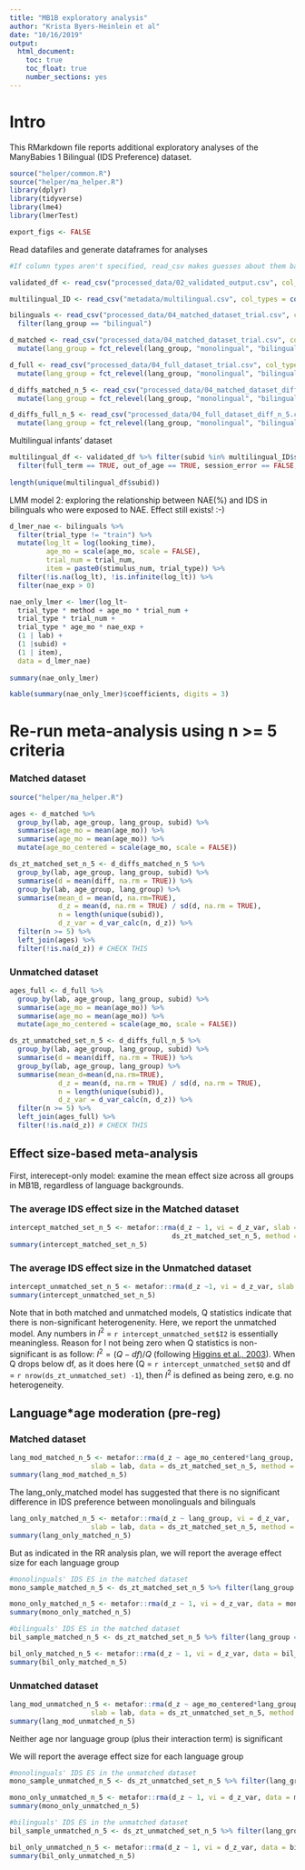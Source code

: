 ```yaml
---
title: "MB1B exploratory analysis"
author: "Krista Byers-Heinlein et al"
date: "10/16/2019"
output: 
  html_document:
    toc: true
    toc_float: true
    number_sections: yes
---
```


# Intro

This RMarkdown file reports additional exploratory analyses of the ManyBabies 1 Bilingual (IDS Preference) dataset. 

```r
source("helper/common.R")
source("helper/ma_helper.R")
library(dplyr)
library(tidyverse)
library(lme4)
library(lmerTest)

export_figs <- FALSE
```

Read datafiles and generate dataframes for analyses

```r
#If column types aren't specified, read_csv makes guesses about them based on the first 1000 rows of data. Below, data are read in with column types specified for columns that will be used in this .Rmd file. `col_only` in the code means that all columns that aren't specified will be dropped. (see issue #66 for more info) For now, all columns are read in as  a double (using shortcut "d"), logical ("l"), or character ("c"). 

validated_df <- read_csv("processed_data/02_validated_output.csv", col_types = cols_only(method = "c", subid = "c", lab = "c", trial_type = "c", lang_group = "c", session_error_type_recoded = "c", age_group = "c", age_days = "d", nae_exp = "d", SES = "d", age_mo = "d", stimulus_num = "d", looking_time = "d", trial_num = "d", nae = "l", trial_error = "l", session_error = "l", pilot = "l", bilingual_exposure = "l", comm_lang_learn = "l", monolingual_exposure = "l", td = "l", full_term = "l", trial_error_recoded = "l", out_of_age = "l", missing = "l", gender = "c"))

multilingual_ID <- read_csv("metadata/multilingual.csv", col_types = cols(lab = "c", subid = "c", lang1_exposure = "d", lang2_exposure = "d", lang3_exposure = "d", lang4_exposure = "d", bilingual = "l", bilingual_exposure = "l"))

bilinguals <- read_csv("processed_data/04_matched_dataset_trial.csv", col_types = cols_only(trial_num = "d", lab = "c", subid = "c", trial_type = "c", stimulus_num = "d", looking_time = "d", missing = "l", method = "c", age_group = "c", age_mo = "d", age_days = "d", lang_group = "c", nae = "l", nae_exp = "d", SES = "d", gender = "c")) %>%
  filter(lang_group == "bilingual")

d_matched <- read_csv("processed_data/04_matched_dataset_trial.csv", col_types = cols_only(trial_num = "d", lab = "c", subid = "c", trial_type = "c", stimulus_num = "d", looking_time = "d", missing = "l", method = "c", age_group = "c", age_mo = "d", age_days = "d", lang_group = "c", nae = "l", nae_exp = "d", SES = "d", gender = "c")) %>%
  mutate(lang_group = fct_relevel(lang_group, "monolingual", "bilingual"))

d_full <- read_csv("processed_data/04_full_dataset_trial.csv", col_types = cols_only(trial_num = "d", lab = "c", subid = "c", trial_type = "c", stimulus_num = "d", looking_time = "d", missing = "l", method = "c", age_group = "c", age_mo = "d", age_days = "d", lang_group = "c", nae = "l", nae_exp = "d", SES = "d", gender = "c")) %>%
  mutate(lang_group = fct_relevel(lang_group, "monolingual", "bilingual"))

d_diffs_matched_n_5 <- read_csv("processed_data/04_matched_dataset_diff_n_5.csv", col_types = cols_only(trial_num = "d", lab = "c", subid = "c", stimulus_num = "d", method = "c", age_days = "d", age_mo = "d", age_group = "c", lang_group = "c", nae = "l", ADS = "d", IDS = "d", diff = "d", nae_exp = "d", SES = "d", gender = "c")) %>%
  mutate(lang_group = fct_relevel(lang_group, "monolingual", "bilingual"))

d_diffs_full_n_5 <- read_csv("processed_data/04_full_dataset_diff_n_5.csv", col_types = cols_only(trial_num = "d", lab = "c", subid = "c", stimulus_num = "d", method = "c", age_days = "d", age_mo = "d", age_group = "c", lang_group = "c", nae = "l", ADS = "d", IDS = "d", diff = "d", nae_exp = "d", SES = "d", gender = "c")) %>%
  mutate(lang_group = fct_relevel(lang_group, "monolingual", "bilingual"))
```

Multilingual infants' dataset
```r
multilingual_df <- validated_df %>% filter(subid %in% multilingual_ID$subid) %>% 
  filter(full_term == TRUE, out_of_age == TRUE, session_error == FALSE, trial_error == FALSE)
  
length(unique(multilingual_df$subid))
```

LMM model 2: exploring the relationship between NAE(%) and IDS in bilinguals who were exposed to NAE. Effect still exists! :-)
```r
d_lmer_nae <- bilinguals %>%
  filter(trial_type != "train") %>%
  mutate(log_lt = log(looking_time),
         age_mo = scale(age_mo, scale = FALSE),
         trial_num = trial_num, 
         item = paste0(stimulus_num, trial_type)) %>%
  filter(!is.na(log_lt), !is.infinite(log_lt)) %>% 
  filter(nae_exp > 0)

nae_only_lmer <- lmer(log_lt~
  trial_type * method + age_mo * trial_num +
  trial_type * trial_num +
  trial_type * age_mo * nae_exp +
  (1 | lab) +  
  (1 |subid) +
  (1 | item),
  data = d_lmer_nae)
 
summary(nae_only_lmer) 

kable(summary(nae_only_lmer)$coefficients, digits = 3)
```

# Re-run meta-analysis using n >= 5 criteria
### Matched dataset
```r
source("helper/ma_helper.R")

ages <- d_matched %>%
  group_by(lab, age_group, lang_group, subid) %>%
  summarise(age_mo = mean(age_mo)) %>%
  summarise(age_mo = mean(age_mo)) %>% 
  mutate(age_mo_centered = scale(age_mo, scale = FALSE))

ds_zt_matched_set_n_5 <- d_diffs_matched_n_5 %>%
  group_by(lab, age_group, lang_group, subid) %>%
  summarise(d = mean(diff, na.rm = TRUE)) %>%
  group_by(lab, age_group, lang_group) %>%
  summarise(mean_d = mean(d, na.rm=TRUE),
            d_z = mean(d, na.rm = TRUE) / sd(d, na.rm = TRUE),
            n = length(unique(subid)),
            d_z_var = d_var_calc(n, d_z)) %>%
  filter(n >= 5) %>%
  left_join(ages) %>%
  filter(!is.na(d_z)) # CHECK THIS


```

### Unmatched dataset

```r
ages_full <- d_full %>%
  group_by(lab, age_group, lang_group, subid) %>%
  summarise(age_mo = mean(age_mo)) %>%
  summarise(age_mo = mean(age_mo)) %>% 
  mutate(age_mo_centered = scale(age_mo, scale = FALSE))

ds_zt_unmatched_set_n_5 <- d_diffs_full_n_5 %>%
  group_by(lab, age_group, lang_group, subid) %>%
  summarise(d = mean(diff, na.rm = TRUE)) %>%
  group_by(lab, age_group, lang_group) %>%
  summarise(mean_d=mean(d,na.rm=TRUE),
            d_z = mean(d, na.rm = TRUE) / sd(d, na.rm = TRUE),
            n = length(unique(subid)),
            d_z_var = d_var_calc(n, d_z)) %>%
  filter(n >= 5) %>%
  left_join(ages_full) %>%
  filter(!is.na(d_z)) # CHECK THIS
```

## Effect size-based meta-analysis

First, interecept-only model: examine the mean effect size across all groups in MB1B, regardless of language backgrounds.

### The average IDS effect size in the Matched dataset

```r
intercept_matched_set_n_5 <- metafor::rma(d_z ~ 1, vi = d_z_var, slab = lab, data = 
                                        ds_zt_matched_set_n_5, method = "REML")
summary(intercept_matched_set_n_5)
```

### The average IDS effect size in the Unmatched dataset

```r
intercept_unmatched_set_n_5 <- metafor::rma(d_z ~1, vi = d_z_var, slab = lab, data = ds_zt_unmatched_set_n_5, method = "REML")
summary(intercept_unmatched_set_n_5)
```

Note that in both matched and unmatched models, Q statistics indicate that there is non-significant heterogenenity. Here, we report the unmatched model. Any numbers in $I^2$ = `r intercept_unmatched_set$I2` is essentially meaningless. Reason for I not being zero when Q statistics is non-significant is as follow: $I^2 = (Q - df) / Q$ (following [Higgins et al., 2003](https://www.ncbi.nlm.nih.gov/pmc/articles/PMC192859/)). When Q drops below df, as it does here (Q = `r intercept_unmatched_set$Q` and df = `r nrow(ds_zt_unmatched_set) -1`), then $I^2$ is defined as being zero, e.g. no heterogeneity. 

## Language*age moderation (pre-reg)

### Matched dataset

```r
lang_mod_matched_n_5 <- metafor::rma(d_z ~ age_mo_centered*lang_group, vi = d_z_var,
                    slab = lab, data = ds_zt_matched_set_n_5, method = "REML")
summary(lang_mod_matched_n_5)
```
The lang_only_matched model has suggested that there is no significant difference in IDS preference between monolinguals and bilinguals
```r
lang_only_matched_n_5 <- metafor::rma(d_z ~ lang_group, vi = d_z_var,
                    slab = lab, data = ds_zt_matched_set_n_5, method = "REML")
summary(lang_only_matched_n_5)
```
But as indicated in the RR analysis plan, we will report the average effect size for each language group
```r
#monolinguals' IDS ES in the matched dataset
mono_sample_matched_n_5 <- ds_zt_matched_set_n_5 %>% filter(lang_group == "monolingual") 

mono_only_matched_n_5 <- metafor::rma(d_z ~ 1, vi = d_z_var, data = mono_sample_matched_n_5, slab = lab, method = "REML")
summary(mono_only_matched_n_5)

#bilinguals' IDS ES in the matched dataset
bil_sample_matched_n_5 <- ds_zt_matched_set_n_5 %>% filter(lang_group == "bilingual") 

bil_only_matched_n_5 <- metafor::rma(d_z ~ 1, vi = d_z_var, data = bil_sample_matched_n_5, slab = lab, method = "REML")
summary(bil_only_matched_n_5)
```


### Unmatched dataset

```r
lang_mod_unmatched_n_5 <- metafor::rma(d_z ~ age_mo_centered*lang_group, vi = d_z_var,
                    slab = lab, data = ds_zt_unmatched_set_n_5, method = "REML")
summary(lang_mod_unmatched_n_5)
```
Neither age nor language group (plus their interaction term) is significant

We will report the average effect size for each language group
```r
#monolinguals' IDS ES in the unmatched dataset
mono_sample_unmatched_n_5 <- ds_zt_unmatched_set_n_5 %>% filter(lang_group == "monolingual") 

mono_only_unmatched_n_5 <- metafor::rma(d_z ~ 1, vi = d_z_var, data = mono_sample_unmatched_n_5, slab = lab, method = "REML")
summary(mono_only_unmatched_n_5)

#bilinguals' IDS ES in the unmatched dataset 
bil_sample_unmatched_n_5 <- ds_zt_unmatched_set_n_5 %>% filter(lang_group == "bilingual") 

bil_only_unmatched_n_5 <- metafor::rma(d_z ~ 1, vi = d_z_var, data = bil_sample_unmatched_n_5, slab = lab, method = "REML")
summary(bil_only_unmatched_n_5)
```


